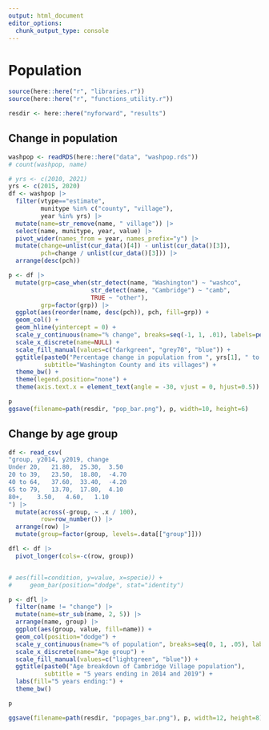 ```yaml
---
output: html_document
editor_options: 
  chunk_output_type: console
---
```

# Population


```r
source(here::here("r", "libraries.r"))
source(here::here("r", "functions_utility.r"))

resdir <- here::here("nyforward", "results")

```


## Change in population

```r
washpop <- readRDS(here::here("data", "washpop.rds"))
# count(washpop, name)

# yrs <- c(2010, 2021)
yrs <- c(2015, 2020)
df <- washpop |> 
  filter(vtype=="estimate",
         munitype %in% c("county", "village"),
         year %in% yrs) |> 
  mutate(name=str_remove(name, " village")) |> 
  select(name, munitype, year, value) |> 
  pivot_wider(names_from = year, names_prefix="y") |> 
  mutate(change=unlist(cur_data()[4]) - unlist(cur_data()[3]),
         pch=change / unlist(cur_data()[3])) |> 
  arrange(desc(pch))

p <- df |> 
  mutate(grp=case_when(str_detect(name, "Washington") ~ "washco",
                       str_detect(name, "Cambridge") ~ "camb",
                       TRUE ~ "other"),
         grp=factor(grp)) |> 
  ggplot(aes(reorder(name, desc(pch)), pch, fill=grp)) +
  geom_col() +
  geom_hline(yintercept = 0) +
  scale_y_continuous(name="% change", breaks=seq(-1, 1, .01), labels=percent_format(accuracy=1)) +
  scale_x_discrete(name=NULL) +
  scale_fill_manual(values=c("darkgreen", "grey70", "blue")) +
  ggtitle(paste0("Percentage change in population from ", yrs[1], " to ", yrs[2]),
          subtitle="Washington County and its villages") +
  theme_bw() +
  theme(legend.position="none") +
  theme(axis.text.x = element_text(angle = -30, vjust = 0, hjust=0.5)) 

p 
ggsave(filename=path(resdir, "pop_bar.png"), p, width=10, height=6)

```

## Change by age group

```r

df <- read_csv(
"group, y2014, y2019, change
Under 20,	21.80,	25.30,	3.50
20 to 39,	23.50,	18.80,	-4.70
40 to 64,	37.60,	33.40,	-4.20
65 to 79,	13.70,	17.80,	4.10
80+,	3.50,	4.60,	1.10
") |> 
  mutate(across(-group, ~ .x / 100),
         row=row_number()) |> 
  arrange(row) |> 
  mutate(group=factor(group, levels=.data[["group"]]))

dfl <- df |> 
  pivot_longer(cols=-c(row, group))


# aes(fill=condition, y=value, x=specie)) + 
#     geom_bar(position="dodge", stat="identity")

p <- dfl |> 
  filter(name != "change") |> 
  mutate(name=str_sub(name, 2, 5)) |> 
  arrange(name, group) |> 
  ggplot(aes(group, value, fill=name)) +
  geom_col(position="dodge") +
  scale_y_continuous(name="% of population", breaks=seq(0, 1, .05), labels=percent_format(accuracy=1)) +
  scale_x_discrete(name="Age group") +
  scale_fill_manual(values=c("lightgreen", "blue")) +
  ggtitle(paste0("Age breakdown of Cambridge Village population"),
          subtitle = "5 years ending in 2014 and 2019") +
  labs(fill="5 years ending:") +
  theme_bw()

p

ggsave(filename=path(resdir, "popages_bar.png"), p, width=12, height=8)

```

